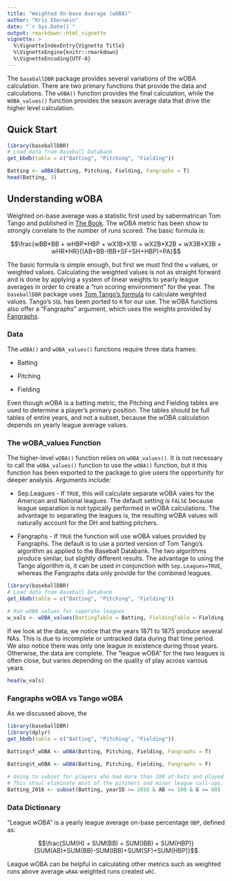 ```yaml
---
title: "Weighted On-base Average (wOBA)"
author: "Kris Eberwein"
date: "`r Sys.Date()`"
output: rmarkdown::html_vignette
vignette: >
  %\VignetteIndexEntry{Vignette Title}
  %\VignetteEngine{knitr::rmarkdown}
  %\VignetteEncoding{UTF-8}
---
```


The `baseballDBR` package provides several variations of the wOBA calculation. There are two primary functions that provide the data and calculations. The `wOBA()` function provides the final calculation, while the `WOBA_values()` function provides the season average data that drive the higher level calculation.

## Quick Start

```r
library(baseballDBR)
# Load data from Baseball Databank
get_bbdb(table = c("Batting", "Pitching", "Fielding"))

Batting <- wOBA(Batting, Pitching, Fielding, Fangraphs = T)
head(Batting, 3)
```


## Understanding wOBA

Weighted on-base average was a statistic first used by sabermatrican Tom Tango and published in [The Book](http://www.insidethebook.com/). The wOBA metric has been show to strongly correlate to the number of runs scored. The basic formula is:

$$\frac{wBB*BB + wHBP*HBP + wX1B*X1B + wX2B*X2B + wX3B*X3B + wHR*HR}{(AB+BB-IBB+SF+SH+HBP)=PA}$$

The basic formula is simple enough, but first we must find the `w` values, or weighted values. Calculating the weighted values is not as straight forward and is done by applying a system of linear weights to yearly league averages in order to create a "run scoring environment" for the year. The `baseballDBR` package uses [Tom Tango's formula](http://www.insidethebook.com/ee/index.php/site/article/woba_year_by_year_calculations/) to calculate weighted values. Tango's `SQL` has been ported to `R` for our use. The wOBA functions also offer a "Fangraphs" argument, which uses the weights provided by [Fangraphs](http://www.fangraphs.com/guts.aspx?type=cn).

### Data
The `wOBA()` and `wOBA_values()` functions require three data frames:

* Batting

* Pitching

* Fielding

Even though wOBA is a batting metric, the Pitching and Fielding tables are used to determine a player's primary position. The tables should be full tables of entire years, and not a subset, because the wOBA calculation depends on yearly league average values.

### The wOBA_values Function

The higher-level `wOBA()` function relies on `wOBA_values()`. It is not necessary to call the `wOBA_values()` function to use the `wOBA()` function, but it this function has been exported to the package to give users the opportunity for deeper analysis. Arguments include:

* Sep.Leagues - If `TRUE`, this will calculate separate wOBA vales for the American and National leagues. The default setting is `FALSE` because league separation is not typically performed in wOBA calculations. The advantage to separating the leagues is, the resulting wOBA values will naturally account for the DH and batting pitchers.

* Fangraphs - If `TRUE` the function will use wOBA values provided by Fangraphs. The default is to use a ported version of Tom Tango's algorithm as applied to the Baseball Databank. The two algorithms produce similar, but slightly different results. The advantage to using the Tango algorithm is, it can be used in conjunction with `Sep.Leagues=TRUE`, whereas the Fangraphs data only provide for the combined leagues.

```r
library(baseballDBR)
# Load data from Baseball Databank
get_bbdb(table = c("Batting", "Pitching", "Fielding"))

# Run wOBA values for seperate leagues
w_vals <- wOBA_values(BattingTable = Batting, FieldingTable = Fielding, PitchingTable = Pitching, Sep.Leagues = TRUE)

```

If we look at the data, we notice that the years 1871 to 1875 produce several NAs. This is due to incomplete or untracked data during that time period. We also notice there was only one league in existence during those years. Otherwise, the data are complete. The "league wOBA" for the two leagues is often close, but varies depending on the quality of play across various years.

```r
head(w_vals)
```

### Fangraphs wOBA vs Tango wOBA

As we discussed above, the 

```r
library(baseballDBR)
library(dplyr)
get_bbdb(table = c("Batting", "Pitching", "Fielding"))

Batting$f_wOBA <- wOBA(Batting, Pitching, Fielding, Fangraphs = T)
    
Batting$t_wOBA <- wOBA(Batting, Pitching, Fielding, Fangraphs = F)

# Going to subset for players who had more than 100 at-bats and played in at least eighty games.
# This shoul eliminate most of the pitchers and minor league call-ups.
Batting_2016 <- subset(Batting, yearID >= 2016 & AB >= 100 & G >= 80)


```




### Data Dictionary

"League wOBA" is a yearly league average on-base percentage `OBP`, defined as:

$$\frac{SUM(H) + SUM(BB) + SUM(IBB) + SUM(HBP)}{SUM(AB)+SUM(BB)-SUM(IBB)+SUM(SF)+SUM(HBP)}$$

League wOBA can be helpful in calculating other metrics such as weighted runs above average `wRAA` weighted runs created `wRC`.


